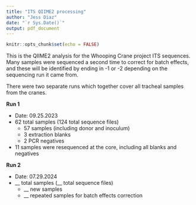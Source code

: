 ```yaml
---
title: "ITS QIIME2 processing"
author: "Jess Diaz"
date: "`r Sys.Date()`"
output: pdf_document
---
```


```r
knitr::opts_chunk$set(echo = FALSE)
```

This is the QIIME2 analysis for the Whooping Crane project ITS sequences. Many samples were sequenced a second time to correct for batch effects, and these will be identified by ending in -1 or -2 depending on the sequencing run it came from.

There were two separate runs which together cover all tracheal samples from the cranes.  

**Run 1**

* Date: 09.25.2023
* 62 total samples (124 total sequence files)
  + 57 samples (including donor and inoculum)
  + 3 extraction blanks
  + 2 PCR negatives
* 11 samples were resequenced at the core, including all blanks and negatives

**Run 2**

* Date: 07.29.2024
* __ total samples (__ total sequence files)
  + __ new samples
  + __ repeated samples for batch effects correction